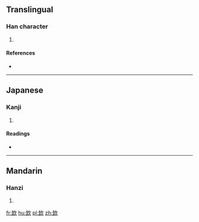 ==Translingual==

===Han character===
{{Han char|rn=76|rad=欠|as=06|sn=10|four=|canj=人一弓人 (OMNO), X人一弓人 (XOMNO)}}

# {{defn|Han|sort=欠06}}

====References====
* {{Han ref|kx=0567.110|dkj=16053|dj=0955.320|hdz=32140.030|uh=6B2B|ud=27435}}

----

==Japanese==

===Kanji===
{{ja-kanji|grade=|rs=欠06}}

# {{defn|lang=ja|sort=欠06}}

====Readings====
* {{ja-readings|on=[[けき]] (keki), [[きゃく]] (kyaku)|kun=}}

----

==Mandarin==

===Hanzi===
{{cmn-hanzi|pin=[[chī]] ([[chi1]])|wg=ch'ih<sup>1</sup>}}

# {{defn|lang=cmn|sort=欠06}}

[[fr:欫]]
[[hu:欫]]
[[pl:欫]]
[[zh:欫]]